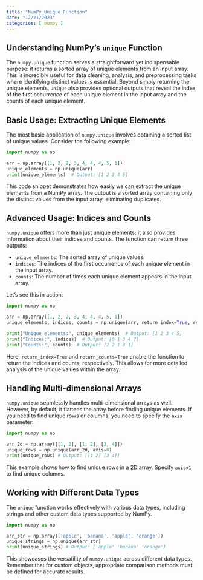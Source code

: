 ```yaml
---
title: "NumPy Unique Function"
date: "12/21/2023"
categories: [ numpy ]
---
```


## Understanding NumPy's `unique` Function

The `numpy.unique` function serves a straightforward yet indispensable purpose: it returns a sorted array of unique elements from an input array.  This is incredibly useful for data cleaning, analysis, and preprocessing tasks where identifying distinct values is essential.  Beyond simply returning the unique elements, `unique` also provides optional outputs that reveal the index of the first occurrence of each unique element in the input array and the counts of each unique element.


## Basic Usage: Extracting Unique Elements

The most basic application of `numpy.unique` involves obtaining a sorted list of unique values.  Consider the following example:


```python
import numpy as np

arr = np.array([1, 2, 2, 3, 4, 4, 4, 5, 1])
unique_elements = np.unique(arr)
print(unique_elements)  # Output: [1 2 3 4 5]
```

This code snippet demonstrates how easily we can extract the unique elements from a NumPy array. The output is a sorted array containing only the distinct values from the input array, eliminating duplicates.


## Advanced Usage: Indices and Counts

`numpy.unique` offers more than just unique elements; it also provides information about their indices and counts.  The function can return three outputs:


* `unique_elements`:  The sorted array of unique values.
* `indices`: The indices of the first occurrence of each unique element in the input array.
* `counts`: The number of times each unique element appears in the input array.

Let's see this in action:


```python
import numpy as np

arr = np.array([1, 2, 2, 3, 4, 4, 4, 5, 1])
unique_elements, indices, counts = np.unique(arr, return_index=True, return_counts=True)

print("Unique elements:", unique_elements)  # Output: [1 2 3 4 5]
print("Indices:", indices)  # Output: [0 1 3 4 7]
print("Counts:", counts)  # Output: [2 2 1 3 1]
```


Here, `return_index=True` and `return_counts=True` enable the function to return the indices and counts, respectively. This allows for more detailed analysis of the unique values within the array.

## Handling Multi-dimensional Arrays

`numpy.unique` seamlessly handles multi-dimensional arrays as well. However, by default, it flattens the array before finding unique elements. If you need to find unique rows or columns, you need to specify the `axis` parameter:

```python
import numpy as np

arr_2d = np.array([[1, 2], [1, 2], [3, 4]])
unique_rows = np.unique(arr_2d, axis=0)
print(unique_rows) # Output: [[1 2] [3 4]]

```

This example shows how to find unique rows in a 2D array.  Specify `axis=1` to find unique columns.


##  Working with Different Data Types


The `unique` function works effectively with various data types, including strings and other custom data types supported by NumPy.


```python
import numpy as np

arr_str = np.array(['apple', 'banana', 'apple', 'orange'])
unique_strings = np.unique(arr_str)
print(unique_strings) # Output: ['apple' 'banana' 'orange']

```


This showcases the versatility of `numpy.unique` across different data types.  Remember that for custom objects, appropriate comparison methods must be defined for accurate results.

